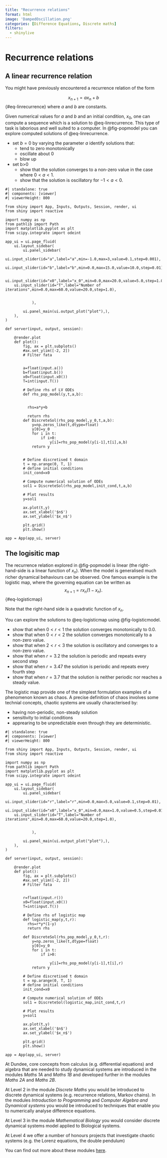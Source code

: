 ```yaml
---
title: "Recurrence relations"
format: html 
image: 'DampedOscillation.png'
categories: [Difference Equations, Discrete maths]
filters:
  - shinylive
---
```


# Recurrence relations




## A linear recurrence relation

You might have previously encountered a recurrence relation of the form


$$
x_{n+1}=ax_n+b
$$ {#eq-linrecurrence}
where $a$ and $b$ are constants.

Given numerical values for $a$ and $b$ and an initial condition, $x_0$, one can compute a sequence which is a solution to @eq-linrecurrence. This type of task is laborious and well suited to a computer. In @fig-popmodel you can explore computed solutions of @eq-linrecurrence.

* set $b=0$ 
    by varying the parameter $a$ identify solutions that:
    * tend to zero monotonically
    * oscillate about 0
    * blow up
* set b>0
    * show that the solution converges to a non-zero value in the case where $0<a<1$.
    * show that the solution is oscillatory for $-1<a<0$.






::: {#fig-popmodel}

```shinylive-python
#| standalone: true
#| components: [viewer]
#| viewerHeight: 800

from shiny import App, Inputs, Outputs, Session, render, ui
from shiny import reactive

import numpy as np
from pathlib import Path
import matplotlib.pyplot as plt
from scipy.integrate import odeint

app_ui = ui.page_fluid(
    ui.layout_sidebar(
        ui.panel_sidebar(
    ui.input_slider(id="a",label="a",min=-1.0,max=3,value=0.1,step=0.001),
    ui.input_slider(id="b",label="b",min=0.0,max=15.0,value=10.0,step=0.01),             
     
    ui.input_slider(id="x0",label="x_0",min=0.0,max=20.0,value=5.0,step=1.0),
    ui.input_slider(id="T",label="Number of iterations",min=0.0,max=60.0,value=20.0,step=1.0),
              
          
            ),

        ui.panel_main(ui.output_plot("plot"),),
    ),
)

def server(input, output, session):
    
    @render.plot
    def plot():
        fig, ax = plt.subplots()
        #ax.set_ylim([-2, 2])
        # Filter fata
        
        
        a=float(input.a())
        b=float(input.b())
        x0=float(input.x0())
        T=int(input.T())
       
        # Define rhs of LV ODEs
        def rhs_pop_model(y,t,a,b):
          

          rhs=a*y+b

          return rhs
        def DiscreteSol(rhs_pop_model,y_0,t,a,b):
            y=np.zeros_like(t,dtype=float)
            y[0]=y_0
            for i in t:
                if i>0:
                    y[i]=rhs_pop_model(y[i-1],t[i],a,b)
            return y


        # Define discretised t domain
        t = np.arange(0, T, 1)
        # define initial conditions
        init_cond=x0
        
        # Compute numerical solution of ODEs
        sol1 = DiscreteSol(rhs_pop_model,init_cond,t,a,b)

        # Plot results
        y=sol1
        
        ax.plot(t,y)
        ax.set_xlabel('$n$')
        ax.set_ylabel('$x_n$')

        plt.grid()
        plt.show()
    
app = App(app_ui, server)
```
:::


## The logisitic map

The recurrence relation explored in @fig-popmodel is linear (the right-hand-side is a linear function of $x_n$).  When the model is generalised much richer dynamical behaviours can be observed. One famous example is the logistic map, where the governing equation can be written as
$$
x_{n+1}=rx_n(1-x_n).
$$ {#eq-logisticmap}

Note that the right-hand side is a quadratic function of $x_n$. 

You can explore the solutions to  @eq-logisticmap using @fig-logisticmodel.

* show that when $0<r<1$ the solution converges monotonically to 0.0.
* show that when $0<r<2$ the solution converges monotonically to a non-zero value.
* show that when $2<r<3$ the solution is oscillatory and converges to a non-zero value.
* show that when $r=3.2$ the solution is periodic and repeats every second step
* show that when $r=3.47$ the solution is periodic and repeats every fourth step
* show that when $r=3.7$ that the solution is neither periodic nor reaches a steady value.


The logistic map provide one of the simplest formulation examples of a phenomenon known as chaos. A precise definition of chaos involves some technial concepts, chaotic systems are usually characterised by:

* having non-periodic, non-steady solution
* sensitivity to initial conditions
* apprearing to be unpredictable even through they are deterministic.




::: {#fig-logisticmodel}

```shinylive-python
#| standalone: true
#| components: [viewer]
#| viewerHeight: 800

from shiny import App, Inputs, Outputs, Session, render, ui
from shiny import reactive

import numpy as np
from pathlib import Path
import matplotlib.pyplot as plt
from scipy.integrate import odeint

app_ui = ui.page_fluid(
    ui.layout_sidebar(
        ui.panel_sidebar(
    ui.input_slider(id="r",label="r",min=0.0,max=5.0,value=0.1,step=0.01),             
    ui.input_slider(id="x0",label="x_0",min=0.0,max=1.0,value=0.5,step=0.01),
    ui.input_slider(id="T",label="Number of iterations",min=0.0,max=60.0,value=20.0,step=1.0),
              
          
            ),

        ui.panel_main(ui.output_plot("plot"),),
    ),
)

def server(input, output, session):
    
    @render.plot
    def plot():
        fig, ax = plt.subplots()
        #ax.set_ylim([-2, 2])
        # Filter fata
        
        
        r=float(input.r())
        x0=float(input.x0())
        T=int(input.T())
       
        # Define rhs of logistic map 
        def logistic_map(y,t,r):
          rhs=r*y*(1-y)
          return rhs
        
        def DiscreteSol(rhs_pop_model,y_0,t,r):
            y=np.zeros_like(t,dtype=float)
            y[0]=y_0
            for i in t:
                if i>0:

                    y[i]=rhs_pop_model(y[i-1],t[i],r)
            return y

        # Define discretised t domain
        t = np.arange(0, T, 1)
        # define initial conditions
        init_cond=x0
        
        # Compute numerical solution of ODEs
        sol1 = DiscreteSol(logistic_map,init_cond,t,r)

        # Plot results
        y=sol1
        
        ax.plot(t,y)
        ax.set_xlabel('$n$')
        ax.set_ylabel('$x_n$')

        plt.grid()
        plt.show()
    
app = App(app_ui, server)
```
:::




:::{.callout-note}

At Dundee, core concepts from calculus (e.g. differential equations) and algebra that are needed to study dynamical systems are introduced in the modules  *Maths 1A* and *Maths 1B* and developed further in the modules  *Maths 2A* and *Maths 2B*.


At Level 2  in the module *Discrete Maths*  you would be introduced to discrete dynamical systems (e.g. recurrence relations, Markov chains). In the modules *Introduction to Programming* and *Computer Algebra and Dynamical systems* you would be introduced to techniques that enable you to numerically analyse difference equations. 

At Level 3 in the module  *Mathematical Biology*  you would consider discrete dynamical systems model applied to Biological systems.

At Level 4 we offer a number  of honours projects that investigate chaotic systems (e.g. the Lorenz equations, the double pendulum)

You can find out more about these modules [here](https://www.dundee.ac.uk/undergraduate/mathematics-bsc/teaching-and-assessment).

:::





